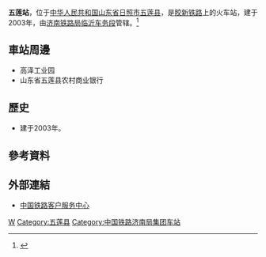{{Expand|time=2016-08-19T11:47:18+00:00}}
{{Infobox China railway station
|车站名称 =五莲站
|图片 = 
|图片介绍 = 
|其他名称 = 
|车站拼音 = Wulian
|英文名称 =Wulian Railway Station
|车站代码 = 19290<ref>{{cite book|title=中华人民共和国铁路车站代码（GB/T 10302-2010）|publisher=中国标准出版社|year=2010|isbn=155066140495|ignore-isbn-error=true|pages=38}}</ref>
|电报码 = WLK
|拼音码 = WLI
|车站位置 = [[山东省|山东省]][[日照市|日照市]][[五莲县|五莲县]]
|坐标 = {{coord|35.805414|119.201637|display=inline,title}}
|归属 = [[济南铁路局|济南铁路局]][[临沂车务段|临沂车务段]]
|线路 = [[胶新铁路|胶新铁路]]
|车站等级 =[[四等站_(中铁)|四等站]]
|月台数目 = 
|股道数目 = 
}}
'''五莲站'''，位于[[中华人民共和国|中华人民共和国]][[山东省|山东省]][[日照市|日照市]][[五莲县|五莲县]]，是[[胶新铁路|胶新铁路]]上的火车站，建于2003年，由[[济南铁路局|济南铁路局]][[临沂车务段|临沂车务段]]管辖。<ref>{{Cite web |url=http://search.huochepiao.com/huochezhan/jieshao/931.htm |title=五莲火车站介绍 |accessdate=2016-08-19 |archive-date=2016-08-01 |archive-url=https://web.archive.org/web/20160801093218/http://search.huochepiao.com/huochezhan/jieshao/931.htm |dead-url=no }}</ref>
==車站周邊==
* 高泽工业园
* 山东省五莲县农村商业银行

==歷史==
* 建于2003年。
==參考資料==
{{reflist}}
==外部連結==
* [http://www.12306.cn/mormhweb/ 中国铁路客户服务中心]{{Wayback|url=http://www.12306.cn/mormhweb/ |date=20180205163941 }}

{{China-rail-stub}}
{{胶新铁路}}
[[Category:日照市铁路车站|W]]
[[Category:五莲县|Category:五莲县]]
[[Category:中国铁路济南局集团车站|Category:中国铁路济南局集团车站]]
